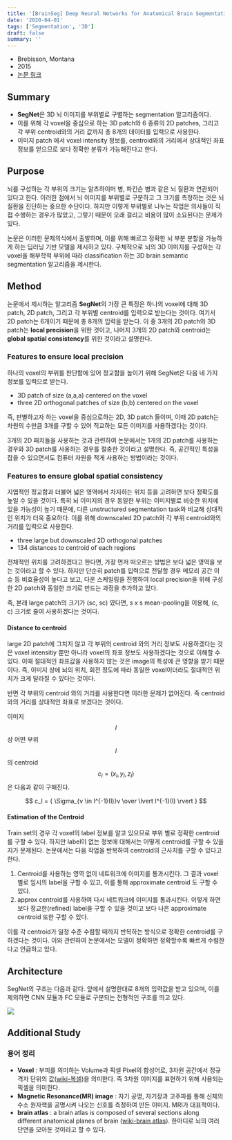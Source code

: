 ```yaml
---
title: '[BrainSeg] Deep Neural Networks for Anatomical Brain Segmentation'
date: '2020-04-01'
tags: ['Segmentation', '3D']
draft: false
summary: ''
---
```


- Brebisson, Montana
- 2015
- [논문 링크](https://arxiv.org/abs/1502.02445)

## Summary

- **SegNet**은 3D 뇌 이미지를 부위별로 구별하는 segmentation 알고리즘이다.
- 이를 위해 각 voxel을 중심으로 하는 3D patch와 6 종류의 2D patches, 그리고 각 부위 centroid와의 거리 값까지 총 8개의 데이터를 입력으로 사용한다.
- 이미지 patch 에서 voxel intensity 정보를, centroid와의 거리에서 상대적인 좌표 정보를 얻으므로 보다 정확한 분류가 가능해진다고 한다.

## Purpose

뇌를 구성하는 각 부위의 크기는 알츠하이머 병, 파킨슨 병과 같은 뇌 질환과 연관되어 있다고 한다. 이러한 점에서 뇌 이미지를 부위별로 구분하고 그 크기를 측정하는 것은 뇌 질환을 진단하는 중요한 수단이다. 하지만 이렇게 부위별로 나누는 작업은 의사들이 직접 수행하는 경우가 많았고, 그렇기 때문이 오래 걸리고 비용이 많이 소요된다는 문제가 있다.

논문은 이러한 문제의식에서 출발하며, 이를 위해 빠르고 정확한 뇌 부분 분할을 가능하게 하는 딥러닝 기반 모델을 제시하고 있다. 구체적으로 뇌의 3D 이미지를 구성하는 각 voxel을 해부학적 부위에 따라 classification 하는 3D brain semantic segmentation 알고리즘을 제시한다.

## Method

논문에서 제시하는 알고리즘 **SegNet**의 가장 큰 특징은 하나의 voxel에 대해 3D patch, 2D patch, 그리고 각 부위별 centroid를 입력으로 받는다는 것이다. 여기서 2D patch는 6개이기 때문에 총 8개의 입력을 받는다. 이 중 3개의 2D patch와 3D patch는 **local precision**을 위한 것이고, 나머지 3개의 2D patch와 centroid는 **global spatial consistency**를 위한 것이라고 설명한다.

### Features to ensure local precision

하나의 voxel의 부위를 판단함에 있어 정교함을 높이기 위해 SegNet은 다음 네 가지 정보를 입력으로 받는다.

- 3D patch of size (a,a,a) centered on the voxel
- three 2D orthogonal patches of size (b,b) centered on the voxel

즉, 판별하고자 하는 voxel을 중심으로하는 2D, 3D patch 들이며, 이때 2D patch는 차원의 수만큼 3개를 구할 수 있어 직교하는 모든 이미지를 사용하겠다는 것이다.

3개의 2D 패치들을 사용하는 것과 관련하여 논문에서는 1개의 2D patch를 사용하는 경우와 3D patch를 사용하는 경우를 절충한 것이라고 설명한다. 즉, 공간적인 특성을 잡을 수 있으면서도 컴퓨터 자원을 적게 사용하는 방법이라는 것이다.

### Features to ensure global spatial consistency

지엽적인 정교함과 더불어 넓은 영역에서 차지하는 위치 등을 고려하면 보다 정확도를 높일 수 있을 것이다. 특히 뇌 이미지의 경우 동일한 부위는 이미지별로 비슷한 위치에 있을 가능성이 높기 때문에, 다른 unstructured segmentation task와 비교해 상대적인 위치가 더욱 중요하다. 이를 위해 downscaled 2D patch와 각 부위 centroid와의 거리를 입력으로 사용한다.

- three large but downscaled 2D orthogonal patches
- 134 distances to centroid of each regions

전체적인 위치를 고려하겠다고 한다면, 가장 먼저 떠오르는 방법은 보다 넓은 영역을 보는 것이라고 할 수 있다. 하지만 단순히 patch를 입력으로 전달할 경우 메모리 공간 이슈 등 비효율성이 높다고 보고, 다운 스케일링을 진행하여 local precision을 위해 구성한 2D patch와 동일한 크기로 만드는 과정을 추가하고 있다.

즉, 본래 large patch의 크기가 (sc, sc) 였다면, s x s mean-pooling을 이용해, (c, c) 크기로 줄여 사용하겠다는 것이다.

#### Distance to centroid

large 2D patch에 그치지 않고 각 부위의 centroid 와의 거리 정보도 사용하겠다는 것은 voxel intensitiy 뿐만 아니라 voxel의 좌표 정보도 사용하겠다는 것으로 이해할 수 있다. 이때 절대적인 좌표값을 사용하지 않는 것은 image의 특성에 큰 영향을 받기 때문이다. 즉, 이미지 상에 뇌의 위치, 회전 정도에 따라 동일한 voxel이더라도 절대적인 위치가 크게 달라질 수 있다는 것이다.

반면 각 부위의 centroid 와의 거리를 사용한다면 이러한 문제가 없어진다. 즉 centroid 와의 거리를 상대적인 좌표로 보겠다는 것이다.

이미지 $$I$$ 상 어떤 부위 $$l$$의 centroid $$c_l = (x_l, y_l, z_l)$$은 다음과 같이 구해진다.

$$
c_l = { \Sigma_{v \in I^{-1}(l)}v \over \lvert I^{-1}(l) \rvert }
$$

#### Estimation of the Centroid

Train set의 경우 각 voxel의 label 정보를 알고 있으므로 부위 별로 정확한 centroid를 구할 수 있다. 하지만 label이 없는 정보에 대해서는 어떻게 centroid를 구할 수 있을지가 문제된다. 논문에서는 다음 작업을 반복하여 centroid의 근사치를 구할 수 있다고 한다.

1. Centroid를 사용하는 영역 없이 네트워크에 이미지를 통과시킨다. 그 결과 voxel 별로 임시의 label을 구할 수 있고, 이를 통해 approximate centroid 도 구할 수 있다.
2. approx centroid를 사용하여 다시 네트워크에 이미지를 통과시킨다. 이렇게 하면 보다 정교한(refined) label을 구할 수 있을 것이고 보다 나은 approximate centroid 또한 구할 수 있다.

이를 각 centroid가 일정 수준 수렴할 때까지 반복하는 방식으로 정확한 centroid를 구하겠다는 것이다. 이와 관련하여 논문에서는 모델이 정확하면 정확할수록 빠르게 수렴한다고 언급하고 있다.

## Architecture

SegNet의 구조는 다음과 같다. 앞에서 설명한대로 8개의 입력값을 받고 있으며, 이를 제외하면 CNN 모듈과 FC 모듈로 구분되는 전형적인 구조를 띄고 있다.

<img src="/static/images/paper-review/brainseg_segnet.png" className="w-[30em]" />

## Additional Study

### 용어 정리

- **Voxel** : 부피를 의미하는 Volume과 픽셀 Pixel의 합성어로, 3차원 공간에서 정규 격자 단위의 값([wiki-복셀](https://ko.wikipedia.org/wiki/%EB%B3%B5%EC%85%80))을 의미한다. 즉 3차원 이미지를 표현하기 위해 사용되는 픽셀을 의미한다.
- **Magnetic Resonance(MR) image** : 자기 공명, 자기장과 고주파를 통해 신체의 수소 원자핵을 공명시켜 나오는 신호를 측정하여 만든 이미지. MRI가 대표적이다.
- **brain atlas** : a brain atlas is composed of several sections along different anatomical planes of brain ([wiki-brain atlas](https://en.wikipedia.org/wiki/Brain_atlas)). 한마디로 뇌의 여러 단면을 모아둔 것이라고 할 수 있다.
